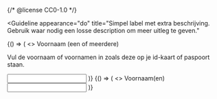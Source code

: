 {/* @license CC0-1.0 */}


<Guideline
  appearance="do"
  title="Simpel label met extra beschrijving. Gebruik waar nodig een losse description om meer uitleg te geven."
>
  <Canvas language="html">
    {() => (
      <>
        <label htmlFor="first-name">Voornaam (een of meerdere)</label>
        <p id="first-name-description">Vul de voornaam of voornamen in zoals deze op je id-kaart of paspoort staan.</p>
        <input
          autoComplete="given-name"
          type="text"
          name="first_name"
          id="first-name"
          aria-describedby="first-name-description"
        />
      </>
    )}
  </Canvas>
</Guideline>

<Guideline appearance="dont" title="Ingewikkeld label. Door veel informatie in te korten wordt het label onduidelijk">
  <Canvas language="html">
    {() => (
      <>
        <label htmlFor="first-name2">Voornaam(en)</label>
        <input autoComplete="given-name" type="text" name="first_name" id="first-name2" />
      </>
    )}
  </Canvas>
</Guideline>
